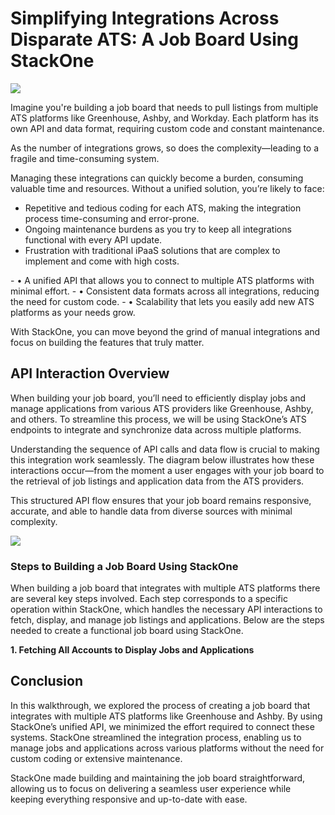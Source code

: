 # Simplifying Integrations Across Disparate ATS: A Job Board Using StackOne

![](/stackone-banner.png)

Imagine you're building a job board that needs to pull listings from multiple ATS platforms like Greenhouse, Ashby, and Workday. Each platform has its own API and data format, requiring custom code and constant maintenance. 

As the number of integrations grows, so does the complexity—leading to a fragile and time-consuming system.

Managing these integrations can quickly become a burden, consuming valuable time and resources. Without a unified solution, you’re likely to face:

* Repetitive and tedious coding for each ATS, making the integration process time-consuming and error-prone.
* Ongoing maintenance burdens as you try to keep all integrations functional with every API update.
* Frustration with traditional iPaaS solutions that are complex to implement and come with high costs.

<Card title="StackOne simplifies all of this by offering:" icon="square-terminal" iconType="duotone">
- • A unified API that allows you to connect to multiple ATS platforms with minimal effort.
- • Consistent data formats across all integrations, reducing the need for custom code.
- • Scalability that lets you easily add new ATS platforms as your needs grow.
</Card>

With StackOne, you can move beyond the grind of manual integrations and focus on building the features that truly matter.

## API Interaction Overview

When building your job board, you’ll need to efficiently display jobs and manage applications from various ATS providers like Greenhouse, Ashby, and others. To streamline this process, we will be using StackOne’s ATS endpoints to integrate and synchronize data across multiple platforms.

Understanding the sequence of API calls and data flow is crucial to making this integration work seamlessly. The diagram below illustrates how these interactions occur—from the moment a user engages with your job board to the retrieval of job listings and application data from the ATS providers. 

This structured API flow ensures that your job board remains responsive, accurate, and able to handle data from diverse sources with minimal complexity.

![](/api-call-flow-v3.png)

### Steps to Building a Job Board Using StackOne

When building a job board that integrates with multiple ATS platforms there are several key steps involved. Each step corresponds to a specific operation within StackOne, which handles the necessary API interactions to fetch, display, and manage job listings and applications. Below are the steps needed to create a functional job board using StackOne.

**1. Fetching All Accounts to Display Jobs and Applications**

## Conclusion

In this walkthrough, we explored the process of creating a job board that integrates with multiple ATS platforms like Greenhouse and Ashby. By using StackOne’s unified API, we minimized the effort required to connect these systems. StackOne streamlined the integration process, enabling us to manage jobs and applications across various platforms without the need for custom coding or extensive maintenance.

StackOne made building and maintaining the job board straightforward, allowing us to focus on delivering a seamless user experience while keeping everything responsive and up-to-date with ease.
